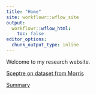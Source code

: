```yaml
---
title: "Home"
site: workflowr::wflow_site
output:
  workflowr::wflow_html:
    toc: false
editor_options:
  chunk_output_type: inline
---
```


Welcome to my research website.

[Sceptre on dataset from Morris](sceptre_example.html)

[Summary](summary.html)
